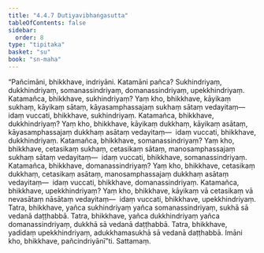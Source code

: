 ```yaml
---
title: "4.4.7 Dutiyavibhaṅgasutta"
tableOfContents: false
sidebar:
  order: 8
type: "tipitaka"
basket: "su"
book: "sn-maha"
---
```



<DynamicBreadcrumb />

<Division number="507" book="sn-maha">

<Paragraph number="1104" book="sn-maha">
“Pañcimāni, bhikkhave, indriyāni. Katamāni pañca? Sukhindriyaṃ, dukkhindriyaṃ, somanassindriyaṃ, domanassindriyaṃ, upekkhindriyaṃ.
</Paragraph>

<Paragraph number="1105" book="sn-maha">
Katamañca, bhikkhave, sukhindriyaṃ? Yaṃ kho, bhikkhave, kāyikaṃ sukhaṃ, kāyikaṃ sātaṃ, kāyasamphassajaṃ sukhaṃ sātaṃ vedayitaṃ—  idaṃ vuccati, bhikkhave, sukhindriyaṃ.
</Paragraph>

<Paragraph number="1106" book="sn-maha">
Katamañca, bhikkhave, dukkhindriyaṃ? Yaṃ kho, bhikkhave, kāyikaṃ dukkhaṃ, kāyikaṃ asātaṃ, kāyasamphassajaṃ dukkhaṃ asātaṃ vedayitaṃ—  idaṃ vuccati, bhikkhave, dukkhindriyaṃ.
</Paragraph>

<Paragraph number="1107" book="sn-maha">
Katamañca, bhikkhave, somanassindriyaṃ? Yaṃ kho, bhikkhave, cetasikaṃ sukhaṃ, cetasikaṃ sātaṃ, manosamphassajaṃ sukhaṃ sātaṃ vedayitaṃ—  idaṃ vuccati, bhikkhave, somanassindriyaṃ.
</Paragraph>

<Paragraph number="1108" book="sn-maha">
Katamañca, bhikkhave, domanassindriyaṃ? Yaṃ kho, bhikkhave, cetasikaṃ dukkhaṃ, cetasikaṃ asātaṃ, manosamphassajaṃ dukkhaṃ asātaṃ vedayitaṃ—  idaṃ vuccati, bhikkhave, domanassindriyaṃ.
</Paragraph>

<Paragraph number="1109" book="sn-maha">
Katamañca, bhikkhave, upekkhindriyaṃ? Yaṃ kho, bhikkhave, kāyikaṃ vā cetasikaṃ vā nevasātaṃ nāsātaṃ vedayitaṃ—  idaṃ vuccati, bhikkhave, upekkhindriyaṃ.
</Paragraph>

<Paragraph number="1110" book="sn-maha">
Tatra, bhikkhave, yañca sukhindriyaṃ yañca somanassindriyaṃ, sukhā sā vedanā daṭṭhabbā. Tatra, bhikkhave, yañca dukkhindriyaṃ yañca domanassindriyaṃ, dukkhā sā vedanā daṭṭhabbā. Tatra, bhikkhave, yadidaṃ upekkhindriyaṃ, adukkhamasukhā sā vedanā daṭṭhabbā. Imāni kho, bhikkhave, pañcindriyānī”ti.

</Paragraph>
</Division>

<Paragraph number="1111" type="center" book="sn-maha">
Sattamaṃ.
</Paragraph>